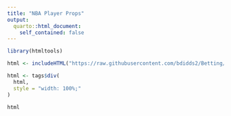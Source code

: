 ---
title: "NBA Player Props"
output:
  quarto::html_document:
    self_contained: false
---

```{r, echo=FALSE}
library(htmltools)

html <- includeHTML("https://raw.githubusercontent.com/bdidds2/Betting/main/nba_player_props.html")

html <- tags$div(
  html,
  style = "width: 100%;"
)

html
```
